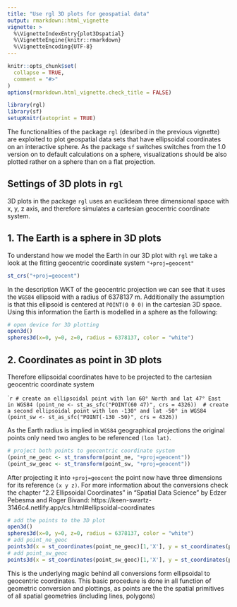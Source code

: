 ```yaml
---
title: "Use rgl 3D plots for geospatial data"
output: rmarkdown::html_vignette
vignette: >
  %\VignetteIndexEntry{plot3Dspatial}
  %\VignetteEngine{knitr::rmarkdown}
  %\VignetteEncoding{UTF-8}
---
```


```r
knitr::opts_chunk$set(
  collapse = TRUE,
  comment = "#>"
)
options(rmarkdown.html_vignette.check_title = FALSE)
```

```r
library(rgl)
library(sf)
setupKnitr(autoprint = TRUE)
```

The functionalities of the package `rgl` (desribed in the previous vignette) are exploited to plot geospatial data sets that have ellipsoidal coordinates on an interactive sphere. As the package `sf` switches switches from the 1.0 version on to default calculations on a sphere, visualizations should be also plotted rather on a sphere than on a flat projection. 

## Settings of 3D plots in `rgl`

3D plots in the package `rgl` uses an euclidean three dimensional space with x, y, z axis, and therefore simulates a cartesian geocentric coordinate system. 

## 1. The Earth is a sphere in 3D plots

To understand how we model the Earth in our 3D plot with `rgl` we take a look at the fitting geocentric coordinate system `"+proj=geocent"`

```r
st_crs("+proj=geocent")
```
In the description WKT of the geocentric projection we can see that it uses the `WGS84` ellipsoid with a radius of 6378137 m. Additionally the assumption is that this ellipsoid is centered at `POINT(0 0 0)` in the cartesian 3D space. Using this information the Earth is modelled in a sphere as the following: 

```r
# open device for 3D plotting
open3d()
spheres3d(x=0, y=0, z=0, radius = 6378137, color = "white")
```

## 2. Coordinates as point in 3D plots

Therefore ellipsoidal coordinates have to be projected to the cartesian geocentric coordinate system 

````r
# create an ellipsoidal point with lon 60° North and lat 47° East in WGS84
(point_ne <- st_as_sfc("POINT(60 47)", crs = 4326)) 
# create a second ellipsoidal point with lon -130° and lat -50° in WGS84
(point_sw <- st_as_sfc("POINT(-130 -50)", crs = 4326))
```

As the Earth radius is implied in `WGS84` geographical projections the original points only need two angles to be referenced `(lon lat)`.

```r
# project both points to geocentric coordinate system
(point_ne_geoc <- st_transform(point_ne, "+proj=geocent"))
(point_sw_geoc <- st_transform(point_sw, "+proj=geocent"))
```

After projecting it into `+proj=geocent` the point now have three dimensions for its reference `(x y z)`. 
For more information about the conversions check the chapter "2.2 Ellipsoidal Coordinates" in "Spatial Data Science" by Edzer Pebesma and Roger Bivand:
https://keen-swartz-3146c4.netlify.app/cs.html#ellipsoidal-coordinates 

```r
# add the points to the 3D plot
open3d()
spheres3d(x=0, y=0, z=0, radius = 6378137, color = "white")
# add point_ne_geoc
points3d(x = st_coordinates(point_ne_geoc)[1,'X'], y = st_coordinates(point_ne_geoc)[1,'Y'], z = st_coordinates(point_ne_geoc)[1,'Z'])
# add point_sw_geoc
points3d(x = st_coordinates(point_sw_geoc)[1,'X'], y = st_coordinates(point_sw_geoc)[1,'Y'], z = st_coordinates(point_sw_geoc)[1,'Z'])
```

This is the underlying magic behind all conversions form ellipsoidal to geocentric coordinates. This basic procedure is done in all function of geometric conversion and plottings, as points are the the spatial primitives of all spatial geometries (including lines, polygons)

